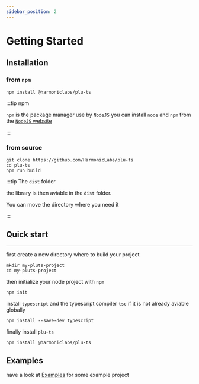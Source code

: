 ```yaml
---
sidebar_position: 2
---
```


# Getting Started

## Installation

### from `npm`
```
npm install @harmoniclabs/plu-ts
```

:::tip npm

`npm` is the package manager use by `NodeJS` you can install `node` and `npm` from the [`NodeJS` website](https://nodejs.org/en/)

:::

### from source

```
git clone https://github.com/HarmonicLabs/plu-ts
cd plu-ts
npm run build
```

:::tip The `dist` folder

the library is then aviable in the `dist` folder.

You can move the directory where you need it

:::

## Quick start
---

first create a new directory where to build your project
```
mkdir my-pluts-project
cd my-pluts-project
```

then initialize your node project with `npm`
```
npm init
```

install `typescript` and the typescript compiler `tsc` if it is not already aviable globally
```
npm install --save-dev typescript
```

finally install `plu-ts`
```
npm install @harmoniclabs/plu-ts
```

## Examples

have a look at [Examples](./category/examples) for some example project